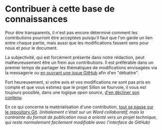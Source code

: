 # Contribuer à cette base de connaissances

Pour être transparents, il n'est pas encore déterminé comment les contributions pourront être acceptées puisqu'il faut que l'on garde un lien entre chaque partie, mais aussi que les modifications fassent sens pour nous et pour le document.

La subjectivité, qui est forcément présente dans notre rédaction, peut malheureusement être un frein aux contributions. Il est préférable dans un premier temps de partager les thématiques de modifications envisagées via la messagerie ou [en ouvrant une issue GitHub](https://github.com/sneko/sillon/issues) afin d'en "débattre".

Fort heureusement, si votre avis et vos modifications ne sont pas pris en compte et que vous estimez que le projet Sillon se fourvoie, il vous est toujours possible, dans une logique _open source_, [d'en décliner son contenu](go-further/decline-this-knowledge-base.mdx).

En ce qui concerne la matérialisation d'une contribution, [tout se passe sur le repository Git](https://github.com/sneko/sillon). _(initialement c'était sur un Word collaboratif, mais la contrainte du format de publication nous a orienté vers un projet technique, qui reste normalement facilement modifiable avec l'interface de GitHub)_
